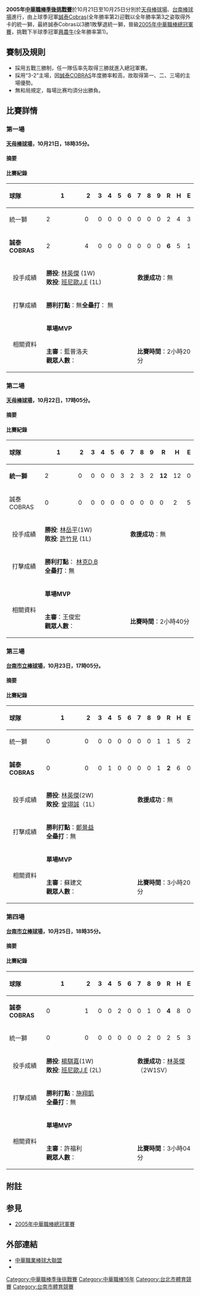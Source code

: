 {{中華職棒季後挑戰賽資訊|
  年份 = 2005| 
  敗隊 = [[統一獅|統一獅]]|
  敗隊總教練 = [[大橋穰|大橋穰]]|
  敗隊勝場 = 1|
  勝隊 = [[誠泰Cobras|誠泰Cobras]]|
  勝隊總教練 = [[郭泰源|郭泰源]]|
  勝隊勝場 = 3|
  日期 = 10月22日至10月25日|
  播報員 = |
  裁判 = |
  <!-- 以下可有可無 -->
  標誌 =  |
  標誌大小 = |
  圖說 =|
電視轉播 ={{flagicon|TWN}} [[緯來電視網|緯來電視網]] |
  敗隊季賽成績 = 48勝49敗3和，勝率.495|
  勝隊季賽成績 = 50勝43敗8和，勝率.538|
}}

'''2005年[[中華職棒季後挑戰賽|中華職棒季後挑戰賽]]'''於10月21日至10月25日分別於[[天母棒球場|天母棒球場]]、[[台南棒球場|台南棒球場]]進行，由上球季冠軍[[誠泰Cobras|誠泰Cobras]](全年勝率第2)迎戰以全年勝率第3之姿取得外卡的統一獅，最終誠泰Cobras以3勝1敗擊退統一獅，晉級[[2005年中華職棒總冠軍賽|2005年中華職棒總冠軍賽]]，挑戰下半球季冠軍[[興農牛|興農牛]](全年勝率第1)。

== 賽制及規則 ==
*採用五戰三勝制，任一隊伍率先取得三勝就進入總冠軍賽。
*採用“3-2”主場，因[[誠泰COBRAS|誠泰COBRAS]]年度勝率較高，故取得第一、二、三場的主場優勢。
*無和局規定，每場比赛均須分出勝負。

== 比賽詳情 ==
=== 第一場 ===
'''[[天母棒球場|天母棒球場]]，10月21日，18時35分。'''
==== 摘要 ====
==== 比賽紀錄 ====
{| border=1 cellspacing=0 width=450 style="margin-left:3em;"
|- style="text-align:center; background-color:#e6e6e6;"
!align=left width=28%|球隊
!width=6%|1
!width=6%|2
!width=6%|3
!width=6%|4
!width=6%|5
!width=6%|6
!width=6%|7
!width=6%|8
!width=6%|9
!width=6%|R
!width=6%|H
!width=6%|E
|- style="text-align:center;"
|align=left|統一獅
|2||0||0
|0||0||0
|0||0||0
|2||4||3
|- style="text-align:center;"
|align=left|'''誠泰COBRAS'''
|2||4||0
|0||0||0
|0||0||0
|'''6'''||5||1
|----
| align=center colspan = 1 | 投手成績
| align=left colspan = 6|'''勝投''': [[林英傑|林英傑]] (1W)<br />'''敗投''': [[班尼歐J.E|班尼歐J.E]] (1L)
| align=left colspan = 6|'''救援成功'''：無
|----
| align=center colspan = 1 | 打擊成績
| align=left colspan = 12| '''勝利打點'''：無'''全壘打'''： 無
|-
| align=center colspan = 1 rowspan=2 | 相關資料
| align=left colspan = 3 |'''單場MVP'''
| align=left colspan = 9 |
|-
| align=left colspan = 6 |'''主審'''：藍普洛夫 <br />'''觀眾人數'''：
| align=left colspan = 6 |'''比賽時間'''：2小時20分
|}

=== 第二場 ===
'''[[天母棒球場|天母棒球場]]，10月22日，17時05分。'''
==== 摘要 ====
==== 比賽紀錄 ====
{| border=1 cellspacing=0 width=450 style="margin-left:3em;"
|- style="text-align:center; background-color:#e6e6e6;"
!align=left width=28%|球隊
!width=6%|1
!width=6%|2
!width=6%|3
!width=6%|4
!width=6%|5
!width=6%|6
!width=6%|7
!width=6%|8
!width=6%|9
!width=6%|R
!width=6%|H
!width=6%|E
|- style="text-align:center;"
|align=left|'''統一獅'''
|2||0||0
|0||0||3
|2||3||2
|'''12'''||12||0
|- style="text-align:center;"
|align=left|誠泰COBRAS
|0||0||0
|0||0||0
|0||0||0
|0||2||5
|----
| align=center colspan = 1 | 投手成績
| align=left colspan = 6|'''勝投''': [[林岳平|林岳平]](1W)<br />'''敗投''': [[許竹見|許竹見]] (1L)
| align=left colspan = 6|'''救援成功'''：無
|----
| align=center colspan = 1 | 打擊成績
| align=left colspan = 12| '''勝利打點'''： [[林克D.B|林克D.B]] <br />'''全壘打'''：無
|-
| align=center colspan = 1 rowspan=2 | 相關資料
| align=left colspan = 3 |'''單場MVP'''
| align=left colspan = 9 |
|-
| align=left colspan = 6 |'''主審'''：王俊宏 <br />'''觀眾人數'''：
| align=left colspan = 6 |'''比賽時間'''：2小時40分
|}

=== 第三場 ===
'''[[台南市立棒球場|台南市立棒球場]]，10月23日，17時05分。'''
==== 摘要 ====
====比賽紀錄====
{| border=1 cellspacing=0 width=450 style="margin-left:3em;"
|- style="text-align:center; background-color:#e6e6e6;"
!align=left width=28%|球隊
!width=6%|1
!width=6%|2
!width=6%|3
!width=6%|4
!width=6%|5
!width=6%|6
!width=6%|7
!width=6%|8
!width=6%|9
!width=6%|R
!width=6%|H
!width=6%|E
|- style="text-align:center;"
|align=left|統一獅
|0||0||0
|0||0||0
|0||0||1
|1||5||2
|- style="text-align:center;"
|align=left|'''誠泰COBRAS'''
|0||0||0
|1||0||0
|0||0||1
|'''2'''||6||0
|----
| align=center colspan = 1 | 投手成績
| align=left colspan = 6|'''勝投''': [[林英傑|林英傑]](2W)<br />'''敗投''': [[曾翊誠|曾翊誠]]（1L）
| align=left colspan = 6|'''救援成功'''：無
|----
| align=center colspan = 1 | 打擊成績
| align=left colspan = 12| '''勝利打點'''：[[鄭景益|鄭景益]]<br />'''全壘打'''：無
|-
| align=center colspan = 1 rowspan=2 | 相關資料
| align=left colspan = 3 |'''單場MVP'''
| align=left colspan = 9 |
|-
| align=left colspan = 6 |'''主審'''：蘇建文 <br />'''觀眾人數'''：
| align=left colspan = 6 |'''比賽時間'''：3小時20分
|}

=== 第四場 ===
'''[[台南市立棒球場|台南市立棒球場]]，10月25日，18時35分。'''
==== 摘要 ====
====比賽紀錄====
{| border=1 cellspacing=0 width=450 style="margin-left:3em;"
|- style="text-align:center; background-color:#e6e6e6;"
!align=left width=28%|球隊
!width=6%|1
!width=6%|2
!width=6%|3
!width=6%|4
!width=6%|5
!width=6%|6
!width=6%|7
!width=6%|8
!width=6%|9
!width=6%|R
!width=6%|H
!width=6%|E
|- style="text-align:center;"
|align=left|'''誠泰COBRAS'''
|0||1||0
|0||2||0
|0||1||0
|'''4'''||8||0
|- style="text-align:center;"
|align=left|統一獅
|0||0||0
|0||0||0
|0||2||0
|2||5||3
|----
| align=center colspan = 1 | 投手成績
| align=left colspan = 6|'''勝投''': [[楊騏嘉|楊騏嘉]](1W)<br />'''敗投''': [[班尼歐J.E|班尼歐J.E]] (2L)
| align=left colspan = 6|'''救援成功'''：[[林英傑|林英傑]]（2W1SV）
|----
| align=center colspan = 1 | 打擊成績
| align=left colspan = 12| '''勝利打點'''：[[施翔凱|施翔凱]]<br />'''全壘打'''：無
|-
| align=center colspan = 1 rowspan=2 | 相關資料
| align=left colspan = 3 |'''單場MVP'''
| align=left colspan = 9 |
|-
| align=left colspan = 6 |'''主審'''：許福利 <br />'''觀眾人數'''：
| align=left colspan = 6 |'''比賽時間'''：3小時04分
|}

== 附註 ==
==参見==
*[[2005年中華職棒總冠軍賽|2005年中華職棒總冠軍賽]]

== 外部連結 ==
{{CPBL Playoff Series}}
{{Uni-President Lions}}
{{Macoto Cobras}}
*[https://web.archive.org/web/20071129011151/http://www.cpbl.com.tw/default.asp 中華職業棒球大聯盟]
*{{台灣棒球維基館|2005年中華職棒總冠軍賽}}

[[Category:中華職棒季後挑戰賽|Category:中華職棒季後挑戰賽]]
[[Category:中華職棒16年|Category:中華職棒16年]]
[[Category:台北市體育競賽|Category:台北市體育競賽]]
[[Category:台南市體育競賽|Category:台南市體育競賽]]